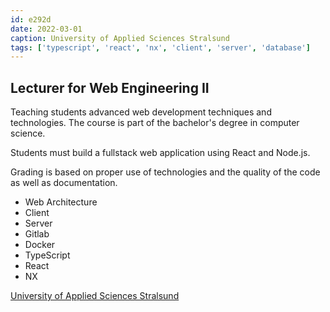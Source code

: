 ```yaml
---
id: e292d
date: 2022-03-01
caption: University of Applied Sciences Stralsund
tags: ['typescript', 'react', 'nx', 'client', 'server', 'database']
---
```



## Lecturer for Web Engineering II

Teaching students advanced web development techniques and technologies. The course is part of the bachelor's degree in computer science.

Students must build a fullstack web application using React and Node.js.

Grading is based on proper use of technologies and the quality of the code as well as documentation.

- Web Architecture
- Client
- Server
- Gitlab
- Docker
- TypeScript
- React
- NX

[University of Applied Sciences Stralsund](https://www.hochschule-stralsund.de/smib/)
